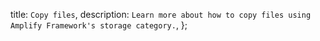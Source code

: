   title: `Copy files`,
  description: `Learn more about how to copy files using Amplify Framework's storage category.`,
};

